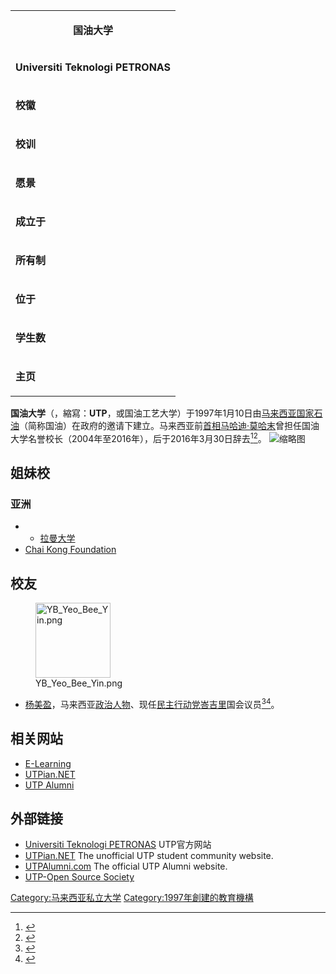 {| class="wikitable" style="float: right; margin: 0 0 1em 1em; width: 250px ;font-size: 90%;" cellspacing="3"
|-
|colspan="2" style="font-weight: bold; text-align: center;"|国油大学
|-
|colspan="2" style="font-weight: bold; text-align: center;"|Universiti Teknologi PETRONAS
|-
|style="font-weight:bold"|校徽
|[[File:Logo-UTP.jpg|File:Logo-UTP.jpg]]
|- 
|style="font-weight:bold"|校训
|''Engineering Futures''
|- 
|style="font-weight:bold"|愿景
|"A Leader in Technology Education <br>and Centre for Creativity and Innovation."
|- 
|style="font-weight:bold"|成立于
|1997年1月10日
|- 
|style="font-weight:bold"|所有制
|私立大学
|- 
|style="font-weight:bold"|位于
|[[马来西亚|马来西亚]][[霹雳州|霹雳州]]（Perak）端洛（Tronoh）
|-
|style="font-weight:bold"|学生数
|共计6,000
|-
|style="font-weight:bold"|主页
|http://www.utp.edu.my{{Wayback|url=http://www.utp.edu.my/ |date=20181121195826 }}
|}

'''国油大学'''（{{lang-ms|Universiti Teknologi Petronas}}，縮寫：'''UTP'''，或国油工艺大学）于1997年1月10日由[[马来西亚国家石油|马来西亚国家石油]]（简称国油）在政府的邀请下建立。马来西亚前[[马来西亚首相|首相]][[马哈迪·莫哈末|马哈迪·莫哈末]]曾担任国油大学名誉校长（2004年至2016年），后于2016年3月30日辞去<ref>{{Cite web|title=马哈迪辞普腾主席等四要职|url=https://www.malaysiakini.com/news/336028|accessdate=2021-02-04|date=2016-03-31|work=Malaysiakini|language=zh|archive-date=2016-08-08|archive-url=https://web.archive.org/web/20160808110908/http://www.malaysiakini.com/news/336028|dead-url=no}}</ref><ref>{{Cite web|title=马哈迪辞普腾主席等四要职|url=https://www.zaobao.com.sg/special/report/politic/mypol/story20160401-599563|accessdate=2021-02-04|date=2016-04-01|work=早报|language=en}}</ref>。
[[File:Universiti_Teknologi_Petronas.jpg|缩略图]]

==姐妹校==
=== 亚洲 ===
* {{MYS}}
**[[拉曼大学|拉曼大学]]
*[[Chai_Kong_Foundation|Chai Kong Foundation]]

==校友==
[[File:YB_Yeo_Bee_Yin.png|120px]] 
*[[杨美盈|杨美盈]]，马来西亚[[政治人物|政治人物]]、现任[[民主行动党_(马来西亚)|民主行动党]][[峇吉里国会议席|峇吉里]]国会议员<ref>{{Cite web|url=http://cn.yeobeeyin.com/p/my-work.html|title=我的工作|accessdate=2018-03-27|work=cn.yeobeeyin.com|deadurl=no|archiveurl=https://web.archive.org/web/20180327202613/http://cn.yeobeeyin.com/p/my-work.html|archivedate=2018-03-27}}</ref><ref>{{Citation|last=The Obama White House|title=The President Speaks with Young Southeast Asian Leaders Initiative Fellows|date=2015-06-01|url=https://www.youtube.com/watch?v=GgOqSdArAsQ|accessdate=2018-03-28|archive-date=2021-02-16|archive-url=https://web.archive.org/web/20210216003434/https://www.youtube.com/watch?v=GgOqSdArAsQ|dead-url=no}}</ref>。

==相关网站==
*[http://www.elearning.edu.my E-Learning]{{Wayback|url=http://www.elearning.edu.my/ |date=20191224145649 }}
*[https://web.archive.org/web/20070112051711/http://utpian.net/ UTPian.NET]
*[https://web.archive.org/web/20160829225052/http://www.utpalumni.com/ UTP Alumni]

==外部链接==
{{commons category|Universiti Teknologi PETRONAS}}
* [http://www.utp.edu.my Universiti Teknologi PETRONAS]{{Wayback|url=http://www.utp.edu.my/ |date=20181121195826 }} UTP官方网站
* [https://web.archive.org/web/20070112051711/http://utpian.net/ UTPian.NET] The unofficial UTP student community website.
* [https://web.archive.org/web/20160829225052/http://www.utpalumni.com/ UTPAlumni.com] The official UTP Alumni website.
* [http://www.utpian.net/utp-oss/wiki UTP-Open Source Society]{{dead link|date=2017年12月 |bot=InternetArchiveBot |fix-attempted=yes }}

{{马来西亚高等学府}}
{{世界能源大学联盟}}
{{Authority control}}

[[Category:马来西亚私立大学|Category:马来西亚私立大学]]
[[Category:1997年創建的教育機構|Category:1997年創建的教育機構]]